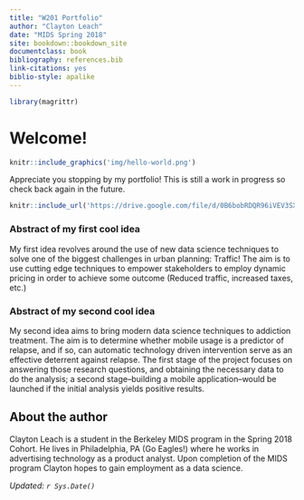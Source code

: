 ```yaml
---
title: "W201 Portfolio"
author: "Clayton Leach"
date: "MIDS Spring 2018"
site: bookdown::bookdown_site
documentclass: book
bibliography: references.bib
link-citations: yes
biblio-style: apalike
---
```


<!-- This won't be displayed but it will initialize your R session. Add any R libraries you need here. -->
```r
library(magrittr)
```


# Welcome! {-}

<!-- You can include images saved within your repo... -->
```r
knitr::include_graphics('img/hello-world.png')
```

Appreciate you stopping by my portfolio!  This is still a work in progress so check back again in the future.

<!-- Below this line is just examples of how you can embed video from Google Drive. First you have to enable sharing, then just get the object ID which is that long string between d/ and /preview and will also be appended to any sharing link you generate for your video. -->
<p>
```r
knitr::include_url('https://drive.google.com/file/d/0B6bobRDQR96iVEV3SXJJal9CczQ/preview')
```

### Abstract of my first cool idea {-}

My first idea revolves around the use of new data science techniques to solve one of the biggest challenges in urban planning: Traffic!  The aim is to use cutting edge techniques to empower stakeholders to employ dynamic pricing in order to achieve some outcome (Reduced traffic, increased taxes, etc.)

  
### Abstract of my second cool idea {-}

My second idea aims to bring modern data science techniques to addiction treatment.  The aim is to determine whether mobile usage is a predictor of relapse, and if so, can automatic technology driven intervention serve as an effective deterrent against relapse.  The first stage of the project focuses on answering those research questions, and obtaining the necessary data to do the analysis; a second stage--building a mobile application--would be launched if the initial analysis yields positive results.

## About the author {-}

Clayton Leach is a student in the Berkeley MIDS program in the Spring 2018 Cohort.  He lives in Philadelphia, PA  (Go Eagles!) where he works in advertising technology as a product analyst.  Upon completion of the MIDS program Clayton hopes to gain employment as a data science.

*Updated: `r Sys.Date()`*
